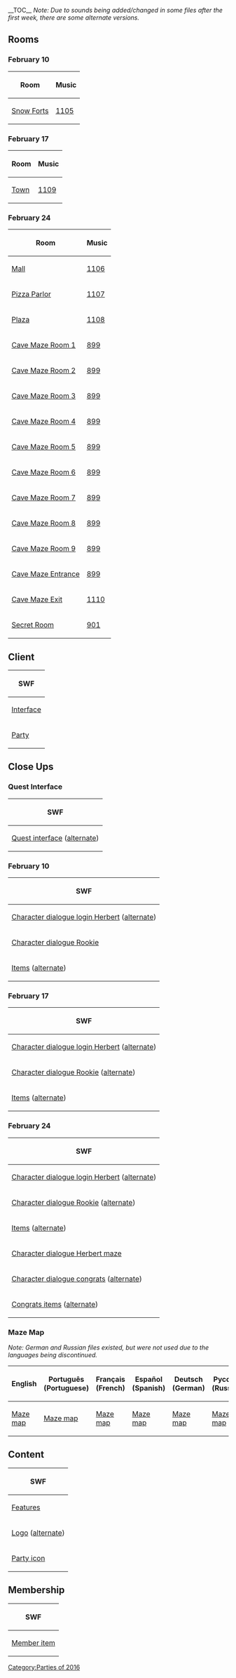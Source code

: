 
__TOC__
''Note: Due to sounds being added/changed in some files after the first week, there are some alternate versions.''
==Rooms==
===February 10===
<center>
{|class="wikitable"
!Room!!Music
|-
|[[Media:RoomsForts-OperationDoom.swf|Snow Forts]]||[[Media:Music1105.swf|1105]]
|}
</center>
===February 17===
<center>
{|class="wikitable"
!Room!!Music
|-
|[[Media:RoomsTown-OperationDoom.swf|Town]]||[[Media:Music1109.swf|1109]]
|}
</center>
===February 24===
<center>
{|class="wikitable"
!Room!!Music
|-
|[[Media:RoomsMall-OperationDoom.swf|Mall]]||[[Media:Music1106.swf|1106]]
|-
|[[Media:RoomsPizza-OperationDoom.swf|Pizza Parlor]]||[[Media:Music1107.swf|1107]]
|-
|[[Media:RoomsPlaza-OperationDoom.swf|Plaza]]||[[Media:Music1108.swf|1108]]
|-
|[[Media:RoomsParty1-OperationDoom.swf|Cave Maze Room 1]]||[[Media:Music899.swf|899]]
|-
|[[Media:RoomsParty2-OperationDoom.swf|Cave Maze Room 2]]||[[Media:Music899.swf|899]]
|-
|[[Media:RoomsParty3-OperationDoom.swf|Cave Maze Room 3]]||[[Media:Music899.swf|899]]
|-
|[[Media:RoomsParty4-OperationDoom.swf|Cave Maze Room 4]]||[[Media:Music899.swf|899]]
|-
|[[Media:RoomsParty5-OperationDoom.swf|Cave Maze Room 5]]||[[Media:Music899.swf|899]]
|-
|[[Media:RoomsParty6-OperationDoom.swf|Cave Maze Room 6]]||[[Media:Music899.swf|899]]
|-
|[[Media:RoomsParty7-OperationDoom.swf|Cave Maze Room 7]]||[[Media:Music899.swf|899]]
|-
|[[Media:RoomsParty8-OperationDoom.swf|Cave Maze Room 8]]||[[Media:Music899.swf|899]]
|-
|[[Media:RoomsParty9-OperationDoom.swf|Cave Maze Room 9]]||[[Media:Music899.swf|899]]
|-
|[[Media:RoomsParty10-OperationDoom.swf|Cave Maze Entrance]]||[[Media:Music899.swf|899]]
|-
|[[Media:RoomsParty11-OperationDoom.swf|Cave Maze Exit]]||[[Media:Music1110.swf|1110]]
|-
|[[Media:RoomsParty12-OperationDoom.swf|Secret Room]]||[[Media:Music901.swf|901]]
|}
</center>

==Client==
<center>
{|class="wikitable"
!SWF
|-
|[[Media:ClientInterface-OperationDoom.swf|Interface]]
|-
|[[Media:ClientParty-OperationDoom.swf|Party]]
|}
</center>

==Close Ups==
===Quest Interface===
<center>
{|class="wikitable"
!SWF
|-
|[[Media:Close upsQuest interface-OperationDoom.swf|Quest interface]] ([[Media:Close upsQuest interface-OperationDoom 2.swf|alternate]])
|}
</center>
===February 10===
<center>
{|class="wikitable"
!SWF
|-
|[[Media:Close ups160210 character dialogue login herbert-OperationDoom.swf|Character dialogue login Herbert]] ([[Media:Close ups160210 character dialogue login herbert-OperationDoom 2.swf|alternate]])
|-
|[[Media:Close ups160210 character dialogue rookie-OperationDoom.swf|Character dialogue Rookie]]
|-
|[[Media:Close ups160210 items-OperationDoom.swf|Items]] ([[Media:Close ups160210 items-OperationDoom 2.swf|alternate]])
|}
</center>
===February 17===
<center>
{|class="wikitable"
!SWF
|-
|[[Media:Close ups160217 character dialogue login herbert-OperationDoom.swf|Character dialogue login Herbert]] ([[Media:Close ups160217 character dialogue login herbert-OperationDoom 2.swf|alternate]])
|-
|[[Media:Close ups160217 character dialogue rookie-OperationDoom.swf|Character dialogue Rookie]] ([[Media:Close ups160217 character dialogue rookie-OperationDoom 2.swf|alternate]])
|-
|[[Media:Close ups160217 items-OperationDoom.swf|Items]] ([[Media:Close ups160217 items-OperationDoom 2.swf|alternate]])
|}
</center>
===February 24===
<center>
{|class="wikitable"
!SWF
|-
|[[Media:Close ups160224 character dialogue login herbert-OperationDoom.swf|Character dialogue login Herbert]] ([[Media:Close ups160224 character dialogue login herbert-OperationDoom 2.swf|alternate]])
|-
|[[Media:Close ups160224 character dialogue rookie-OperationDoom.swf|Character dialogue Rookie]] ([[Media:Close ups160224 character dialogue rookie-OperationDoom 2.swf|alternate]])
|-
|[[Media:Close ups160224 items-OperationDoom.swf|Items]] ([[Media:Close ups160224 items-OperationDoom 2.swf|alternate]])
|-
|[[Media:Close ups160224 character dialogue herbert maze-OperationDoom.swf|Character dialogue Herbert maze]]
|-
|[[Media:Close ups160224 character dialogue congrats1-OperationDoom.swf|Character dialogue congrats]] ([[Media:Close ups160224 character dialogue congrats1-OperationDoom 2.swf|alternate]])
|-
|[[Media:Close ups160224 congrats items-OperationDoom.swf|Congrats items]] ([[Media:Close ups160224 congrats items-OperationDoom 2.swf|alternate]])
|}
</center>

===Maze Map===
''Note: German and Russian files existed, but were not used due to the languages being discontinued.''
<center>
{|class="wikitable"
!English!!Português (Portuguese)!!Français (French)!!Español (Spanish)!!Deutsch (German)!!Русский (Russian)
|-
|[[Media:ENClose upsMaze map-OperationDoom.swf|Maze map]]||[[Media:Close upsPTMaze Map-CaveMaze.swf|Maze map]]||[[Media:Close upsFRMaze Map-CaveMaze.swf|Maze map]]||[[Media:Close upsESMaze Map-CaveMaze.swf|Maze map]]||[[Media:DEClose upsMaze map-OperationDoom.swf|Maze map]]||[[Media:Close upsRUMaze Map-CaveMaze.swf|Maze map]]
|}
</center>

==Content==
<center>
{|class="wikitable"
!SWF
|-
|[[Media:ContentFeatures-OperationDoom.swf|Features]]
|-
|[[Media:ContentLogo-OperationDoom.swf|Logo]] ([[Media:ContentLogo-OperationDoom 2.swf|alternate]])
|-
|[[Media:ContentParty icon-OperationDoom.swf|Party icon]]
|}
</center>

==Membership==
<center>
{|class="wikitable"
!SWF
|-
|[[Media:MembershipParty1-OperationDoom.swf|Member item]]
|}
</center>

{{Parties}}

[[Category:Parties of 2016]]